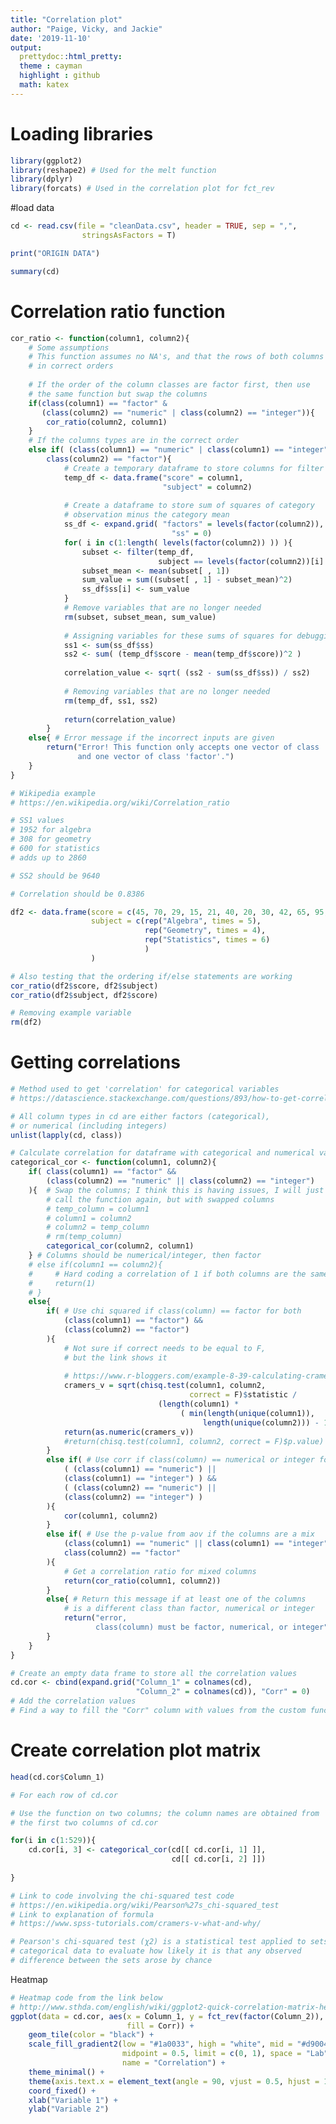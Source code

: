 ```yaml
---
title: "Correlation plot"
author: "Paige, Vicky, and Jackie"
date: '2019-11-10'
output: 
  prettydoc::html_pretty:
  theme : cayman
  highlight : github
  math: katex
---
```


# Loading libraries
```r
library(ggplot2)
library(reshape2) # Used for the melt function
library(dplyr)
library(forcats) # Used in the correlation plot for fct_rev
```

#load data

```r
cd <- read.csv(file = "cleanData.csv", header = TRUE, sep = ",", 
                stringsAsFactors = T)

print("ORIGIN DATA")

summary(cd)
```

# Correlation ratio function
```r
cor_ratio <- function(column1, column2){
    # Some assumptions
    # This function assumes no NA's, and that the rows of both columns are
    # in correct orders
    
    # If the order of the column classes are factor first, then use
    # the same function but swap the columns
    if(class(column1) == "factor" & 
       (class(column2) == "numeric" | class(column2) == "integer")){
        cor_ratio(column2, column1)
    }
    # If the columns types are in the correct order
    else if( (class(column1) == "numeric" | class(column1) == "integer") &
        class(column2) == "factor"){
            # Create a temporary dataframe to store columns for filter function
            temp_df <- data.frame("score" = column1,
                                  "subject" = column2)
            
            # Create a dataframe to store sum of squares of category
            # observation minus the category mean
            ss_df <- expand.grid( "factors" = levels(factor(column2)),
                                    "ss" = 0)
            for( i in c(1:length( levels(factor(column2)) )) ){
                subset <- filter(temp_df, 
                                 subject == levels(factor(column2))[i] )
                subset_mean <- mean(subset[ , 1])
                sum_value = sum((subset[ , 1] - subset_mean)^2)
                ss_df$ss[i] <- sum_value
            }
            # Remove variables that are no longer needed
            rm(subset, subset_mean, sum_value)
            
            # Assigning variables for these sums of squares for debugging
            ss1 <- sum(ss_df$ss)
            ss2 <- sum( (temp_df$score - mean(temp_df$score))^2 )
            
            correlation_value <- sqrt( (ss2 - sum(ss_df$ss)) / ss2)
            
            # Removing variables that are no longer needed
            rm(temp_df, ss1, ss2)
            
            return(correlation_value)
        }
    else{ # Error message if the incorrect inputs are given
        return("Error! This function only accepts one vector of class 'numeric'
               and one vector of class 'factor'.")
    }
}

# Wikipedia example
# https://en.wikipedia.org/wiki/Correlation_ratio

# SS1 values
# 1952 for algebra
# 308 for geometry
# 600 for statistics
# adds up to 2860

# SS2 should be 9640

# Correlation should be 0.8386

df2 <- data.frame(score = c(45, 70, 29, 15, 21, 40, 20, 30, 42, 65, 95, 80, 70, 85, 73), 
                  subject = c(rep("Algebra", times = 5),
                              rep("Geometry", times = 4),
                              rep("Statistics", times = 6)
                              )
                  )

# Also testing that the ordering if/else statements are working
cor_ratio(df2$score, df2$subject)
cor_ratio(df2$subject, df2$score)

# Removing example variable
rm(df2)
```

# Getting correlations
```r
# Method used to get 'correlation' for categorical variables
# https://datascience.stackexchange.com/questions/893/how-to-get-correlation-between-two-categorical-variable-and-a-categorical-variab#898

# All column types in cd are either factors (categorical), 
# or numerical (including integers)
unlist(lapply(cd, class))

# Calculate correlation for dataframe with categorical and numerical variables
categorical_cor <- function(column1, column2){
    if( class(column1) == "factor" &&
        (class(column2) == "numeric" || class(column2) == "integer")
    ){  # Swap the columns; I think this is having issues, I will just try
        # call the function again, but with swapped columns
        # temp_column = column1
        # column1 = column2
        # column2 = temp_column
        # rm(temp_column)
        categorical_cor(column2, column1)
    } # Columns should be numerical/integer, then factor
    # else if(column1 == column2){
    #     # Hard coding a correlation of 1 if both columns are the same
    #     return(1)
    # }
    else{
        if( # Use chi squared if class(column) == factor for both
            (class(column1) == "factor") &&
            (class(column2) == "factor")
        ){
            # Not sure if correct needs to be equal to F, 
            # but the link shows it
            
            # https://www.r-bloggers.com/example-8-39-calculating-cramers-v/
            cramers_v = sqrt(chisq.test(column1, column2, 
                                        correct = F)$statistic / 
                                 (length(column1) * 
                                      ( min(length(unique(column1)), 
                                           length(unique(column2))) - 1 )))
            return(as.numeric(cramers_v))
            #return(chisq.test(column1, column2, correct = F)$p.value)
        }
        else if( # Use corr if class(column) == numerical or integer for both
            ( (class(column1) == "numeric") ||
            (class(column1) == "integer") ) &&
            ( (class(column2) == "numeric") ||
            (class(column2) == "integer") )
        ){
            cor(column1, column2)
        }
        else if( # Use the p-value from aov if the columns are a mix
            (class(column1) == "numeric" || class(column1) == "integer") &&
            class(column2) == "factor"
        ){
            # Get a correlation ratio for mixed columns
            return(cor_ratio(column1, column2))
        }
        else{ # Return this message if at least one of the columns
            # is a different class than factor, numerical or integer
            return("error, 
                   class(column) must be factor, numerical, or integer")
        }
    }
}

# Create an empty data frame to store all the correlation values
cd.cor <- cbind(expand.grid("Column_1" = colnames(cd), 
                            "Column_2" = colnames(cd)), "Corr" = 0)
# Add the correlation values
# Find a way to fill the "Corr" column with values from the custom function

```

# Create correlation plot matrix
```r
head(cd.cor$Column_1)

# For each row of cd.cor

# Use the function on two columns; the column names are obtained from
# the first two columns of cd.cor

for(i in c(1:529)){
    cd.cor[i, 3] <- categorical_cor(cd[[ cd.cor[i, 1] ]], 
                                    cd[[ cd.cor[i, 2] ]])
    
}

# Link to code involving the chi-squared test code
# https://en.wikipedia.org/wiki/Pearson%27s_chi-squared_test
# Link to explanation of formula
# https://www.spss-tutorials.com/cramers-v-what-and-why/

# Pearson's chi-squared test (χ2) is a statistical test applied to sets of 
# categorical data to evaluate how likely it is that any observed 
# difference between the sets arose by chance
```


Heatmap
```r
# Heatmap code from the link below
# http://www.sthda.com/english/wiki/ggplot2-quick-correlation-matrix-heatmap-r-software-and-data-visualization
ggplot(data = cd.cor, aes(x = Column_1, y = fct_rev(factor(Column_2)), 
                          fill = Corr)) +
    geom_tile(color = "black") +
    scale_fill_gradient2(low = "#1a0033", high = "white", mid = "#d90048",
                         midpoint = 0.5, limit = c(0, 1), space = "Lab",
                         name = "Correlation") +
    theme_minimal() + 
    theme(axis.text.x = element_text(angle = 90, vjust = 0.5, hjust = 1)) +
    coord_fixed() +
    xlab("Variable 1") +
    ylab("Variable 2")
```




